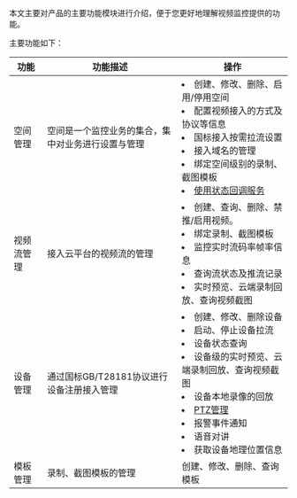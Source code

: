 本文主要对产品的主要功能模块进行介绍，便于您更好地理解视频监控提供的功能。

主要功能如下：

|功能|功能描述|操作|
|---|---|---|
|空间管理|空间是一个监控业务的集合，集中对业务进行设置与管理|<li>创建、修改、删除、启用/停用空间<br> <li>配置视频接入的方式及协议等信息<br><li>国标接入按需拉流设置<br><li>接入域名的管理<br><li>绑定空间级别的录制、截图模板<br><li>[使用状态回调服务](https://developer.qiniu.com/qvs/api/7341/Callback)|
|视频流管理|接入云平台的视频流的管理|<li>创建、查询、删除、禁推/启用视频。<br><li>绑定录制、截图模板<br><li>监控实时流码率帧率信息<br><li>查询流状态及推流记录<br><li>实时预览、云端录制回放、查询视频截图|
|设备管理|通过国标GB/T28181协议进行设备注册接入管理|<li>创建、修改、删除设备<br> <li>启动、停止设备拉流<br><li>设备状态查询<br><li> 设备级的实时预览、云端录制回放、查询视频截图<br><li>设备本地录像的回放<br><li>[PTZ管理](https://developer.qiniu.com/qvs/manual/7406/ptz-management)<br><li>报警事件通知<br><li>语音对讲<br><li>获取设备地理位置信息
|模板管理|录制、截图模板的管理|创建、修改、删除、查询模板|
